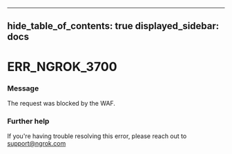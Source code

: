 

---
hide_table_of_contents: true
displayed_sidebar: docs
---


# ERR_NGROK_3700

### Message
The request was blocked by the WAF.

<ErrorDetails error="err_ngrok_3700" />



### Further help
If you're having trouble resolving this error, please reach out to [support@ngrok.com](mailto:support@ngrok.com?subject=Help%20with%20ERR_NGROK_3700)

